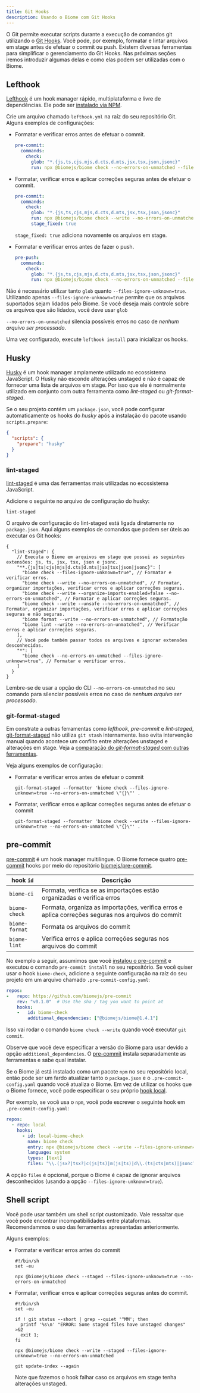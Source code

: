 ```yaml
---
title: Git Hooks
description: Usando o Biome com Git Hooks
---
```


O Git permite executar scripts durante a execução de comandos git utilizando o [Git Hooks](https://git-scm.com/book/en/v2/Customizing-Git-Git-Hooks).
Você pode, por exemplo, formatar e lintar arquivos em stage antes de efetuar o commit ou push.
Existem diversas ferramentas para simplificar o gerenciamento do Git Hooks.
Nas próximas seções iremos introduzir algumas delas e como elas podem ser utilizadas com o Biome.


## Lefthook

[Lefthook](https://github.com/evilmartians/lefthook) é um hook manager rápido, multiplataforma e livre de dependências.
Ele pode ser [instalado via NPM](https://github.com/evilmartians/lefthook#install).


Crie um arquivo chamado `lefthook.yml` na raíz do seu repositório Git.
Alguns exemplos de configurações:

- Formatar e verificar erros antes de efetuar o commit.

  ```yaml title="lefthook.yml"
  pre-commit:
    commands:
      check:
        glob: "*.{js,ts,cjs,mjs,d.cts,d.mts,jsx,tsx,json,jsonc}"
        run: npx @biomejs/biome check --no-errors-on-unmatched --files-ignore-unknown=true {staged_files}
  ```

- Formatar, verificar erros e aplicar correções seguras antes de efetuar o commit.

  ```yaml title="lefthook.yml"
  pre-commit:
    commands:
      check:
        glob: "*.{js,ts,cjs,mjs,d.cts,d.mts,jsx,tsx,json,jsonc}"
        run: npx @biomejs/biome check --write --no-errors-on-unmatched --files-ignore-unknown=true {staged_files}
        stage_fixed: true
  ```

  `stage_fixed: true` adiciona novamente os arquivos em stage.

- Formatar e verificar erros antes de fazer o push.

  ```yaml title="lefthook.yml"
  pre-push:
    commands:
      check:
        glob: "*.{js,ts,cjs,mjs,d.cts,d.mts,jsx,tsx,json,jsonc}"
        run: npx @biomejs/biome check --no-errors-on-unmatched --files-ignore-unknown=true {push_files}
  ```

Não é necessário utilizar tanto `glob` quanto `--files-ignore-unknown=true`.
Utilizando apenas `--files-ignore-unknown=true` permite que os arquivos suportados sejam lidados pelo Biome.
Se você deseja mais controle sobre os arquivos que são lidados, você deve usar `glob`

`--no-errors-on-unmatched` silencia possíveis erros no caso de *nenhum arquivo ser processado*.

Uma vez configurado, execute `lefthook install` para inicializar os hooks.


## Husky

[Husky](https://github.com/typicode/husky) é um hook manager amplamente utilizado no ecossistema JavaScript.
O Husky não esconde alterações unstaged e não é capaz de fornecer uma lista de arquivos em stage.
Por isso que ele é normalmente utilizado em conjunto com outra ferramenta como _lint-staged_ ou _git-format-staged_.

Se o seu projeto contém um `package.json`,
você pode configurar automaticamente os hooks do _husky_ após a instalação do pacote usando `scripts.prepare`:

```json title="package.json"
{
  "scripts": {
    "prepare": "husky"
  }
}
```

### lint-staged

[lint-staged](https://github.com/lint-staged/lint-staged) é uma das ferramentas mais utilizadas no ecossistema JavaScript.

Adicione o seguinte no arquivo de configuração do husky:

```shell title=".husky/pre-commit"
lint-staged
```

O arquivo de configuração do lint-staged está ligada diretamente no `package.json`.
Aqui alguns exemplos de comandos que podem ser úteis ao executar os Git hooks:

```jsonc title="package.json"
{
  "lint-staged": {
    // Executa o Biome em arquivos em stage que possui as seguintes extensões: js, ts, jsx, tsx, json e jsonc.
    "**.{js|ts|cjs|mjs|d.cts|d.mts|jsx|tsx|json|jsonc}": [
      "biome check --files-ignore-unknown=true", // Formatar e verificar erros.
      "biome check --write --no-errors-on-unmatched", // Formatar, organizar importações, verificar erros e aplicar correções seguras.
      "biome check --write --organize-imports-enabled=false --no-errors-on-unmatched", // Formatar e aplicar correções seguras.
      "biome check --write --unsafe --no-errors-on-unmatched", // Formatar, organizar importações, verificar erros e aplicar correções seguras e não seguras.
      "biome format --write --no-errors-on-unmatched", // Formatação
      "biome lint --write --no-errors-on-unmatched", // Verificar erros e aplicar correções seguras.
    ],
    // Você pode também passar todos os arquivos e ignorar extensões desconhecidas.
    "*": [
      "biome check --no-errors-on-unmatched --files-ignore-unknown=true", // Formatar e verificar erros.
    ]
  }
}
```

Lembre-se de usar a opção do CLI `--no-errors-on-unmatched` no seu comando para silenciar possíveis erros no caso de *nenhum arquivo ser processado*.


### git-format-staged

Em constrate a outras ferramentas como _lefthook_, _pre-commit_ e _lint-staged_,
[git-format-staged](https://github.com/hallettj/git-format-staged) não utiliza `git stash` internamente.
Isso evita intervenção manual quando acontece um conflito entre alterações unstaged e alterações em stage.
Veja a [comparação do _git-format-staged_ com outras ferramentas](https://github.com/hallettj/git-format-staged#comparisons-to-similar-utilities).

Veja alguns exemplos de configuração:

- Formatar e verificar erros antes de efetuar o commit

  ```shell title=".husky/pre-commit"
  git-format-staged --formatter 'biome check --files-ignore-unknown=true --no-errors-on-unmatched \"{}\"' .
  ```

- Formatar, verificar erros e aplicar correções seguras antes de efetuar o commit

  ```shell title=".husky/pre-commit"
  git-format-staged --formatter 'biome check --write --files-ignore-unknown=true --no-errors-on-unmatched \"{}\"' .
  ```


## pre-commit

[pre-commit](https://pre-commit.com/) é um hook manager multilíngue.
O Biome fornece quatro [pre-commit](https://pre-commit.com/) hooks por meio do repositório [biomejs/pre-commit](https://github.com/biomejs/pre-commit).

| hook `id`       | Descrição                                                                                          |
| --------------- | -------------------------------------------------------------------------------------------------- |
| `biome-ci`      | Formata, verifica se as importações estão organizadas e verifica erros                             |
| `biome-check`   | Formata, organiza as importações, verifica erros e aplica correções seguras nos arquivos do commit |
| `biome-format`  | Formata os arquivos do commit                                                                      |
| `biome-lint`    | Verifica erros e aplica correções seguras nos arquivos do commit                                   |

No exemplo a seguir, assumimos que você [instalou o pre-commit](https://pre-commit.com/index.html#install) e executou o comando `pre-commit install` no seu repositório.
Se você quiser usar o hook `biome-check`, adicione a seguinte configuração na raíz do seu projeto em um arquivo chamado `.pre-commit-config.yaml`:

```yaml title=".pre-commit-config.yaml"
repos:
-   repo: https://github.com/biomejs/pre-commit
    rev: "v0.1.0"  # Use the sha / tag you want to point at
    hooks:
    -   id: biome-check
        additional_dependencies: ["@biomejs/biome@1.4.1"]
```

Isso vai rodar o comando `biome check --write` quando você executar `git commit`.

Observe que você deve especificar a versão do Biome para usar devido a opção `additional_dependencies`.
O [pre-commit](https://pre-commit.com/) instala separadamente as ferramentas e sabe qual instalar.

Se o Biome já está instalado como um pacote `npm` no seu repositório local,
então pode ser um fardo atualizar tanto o `package.json` e o `.pre-commit-config.yaml` quando você atualiza o Biome.
Em vez de utilizar os hooks que o Biome fornece, você pode especificar o seu próprio [hook local](https://pre-commit.com/index.html#repository-local-hooks).

Por exemplo, se você usa o `npm`, você pode escrever o seguinte hook em `.pre-commit-config.yaml`:

```yaml title=".pre-commit-config.yaml"
repos:
  - repo: local
    hooks:
      - id: local-biome-check
        name: biome check
        entry: npx @biomejs/biome check --write --files-ignore-unknown=true --no-errors-on-unmatched
        language: system
        types: [text]
        files: "\\.(jsx?|tsx?|c(js|ts)|m(js|ts)|d\\.(ts|cts|mts)|jsonc?)$"
```

A opção `files` é opcional,
porque o Biome é capaz de ignorar arquivos desconhecidos (usando a opção `--files-ignore-unknown=true`).

## Shell script

Você pode usar também um shell script customizado.
Vale ressaltar que você pode encontrar incompatibilidades entre plataformas.
Recomendammos o uso das ferramentas apresentadas anteriormente.

Alguns exemplos:

- Formatar e verificar erros antes do commit

  ```shell title=".git/hooks/pre-commit"
  #!/bin/sh
  set -eu

  npx @biomejs/biome check --staged --files-ignore-unknown=true --no-errors-on-unmatched
  ```

- Formatar, verificar erros e aplicar correções seguras antes do commit.

  ```shell title=".git/hooks/pre-commit"
  #!/bin/sh
  set -eu

  if ! git status --short | grep --quiet '^MM'; then
    printf '%s\n' "ERROR: Some staged files have unstaged changes" >&2
    exit 1;
  fi

  npx @biomejs/biome check --write --staged --files-ignore-unknown=true --no-errors-on-unmatched

  git update-index --again
  ```

  Note que fazemos o hook falhar caso os arquivos em stage tenha alterações unstaged.
